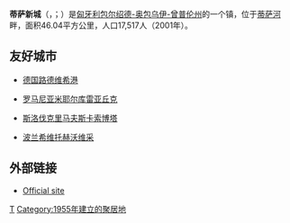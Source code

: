 '''蒂萨新城'''（{{lang-hu|Tiszaújváros}}，{{IPA-hu|ˈtisɒuːjvaːroʃ}}；{{lang-sk|Nové Mesto nad Tisou}}）是[[匈牙利|匈牙利]][[包尔绍德-奥包乌伊-曾普伦州|包尔绍德-奥包乌伊-曾普伦州]]的一个镇，位于[[蒂萨河|蒂萨河]]畔，面积46.04平方公里，人口17,517人（2001年）。

==友好城市==
*{{flagicon|Germany}}[[德国|德国]][[路德维希港|路德维希港]]
*{{flagicon|Romania}}[[罗马尼亚|罗马尼亚]][[米耶尔库雷亚丘克|米耶尔库雷亚丘克]]
*{{flagicon|Slovakia}}[[斯洛伐克|斯洛伐克]][[里马夫斯卡索博塔|里马夫斯卡索博塔]]
*{{flagicon|Poland}}[[波兰|波兰]][[希维托赫沃维采|希维托赫沃维采]]

==外部链接==
*[http://www.tiszaujvaros.hu Official site] {{Wayback|url=http://www.tiszaujvaros.hu/ |date=20031217205935 }}

{{coord|display=title}}
{{包爾紹德-奧包烏伊-曾普倫州}}

[[Category:匈牙利城市|T]]
[[Category:1955年建立的聚居地|Category:1955年建立的聚居地]]
{{Hungary-geo-stub}}